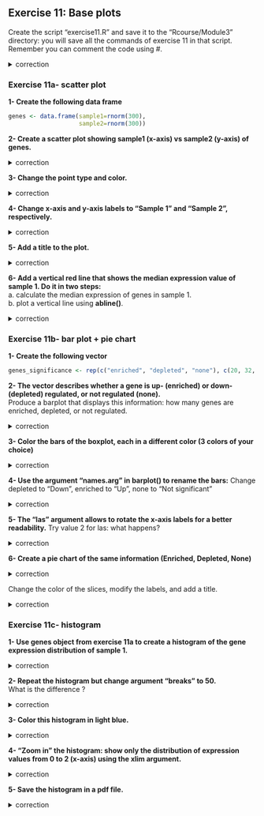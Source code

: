 ## Exercise 11: Base plots

Create the script "exercise11.R" and save it to the "Rcourse/Module3" directory: you will save all the commands of exercise 11 in that script.
<br>Remember you can comment the code using #.


<details>
<summary>
correction
</summary>

```r
getwd()
setwd("~/Rcourse/Module3")
```

</details>

### Exercise 11a- scatter plot

**1- Create the following data frame**

```r
genes <- data.frame(sample1=rnorm(300),
                    sample2=rnorm(300))
```

**2- Create a scatter plot showing sample1 (x-axis) vs sample2 (y-axis) of genes.**

<details>
<summary>
correction
</summary>

```r
plot(genes$sample1, genes$sample2)
```

</details>

**3- Change the point type and color.**

<details>
<summary>
correction
</summary>

```r
plot(genes$sample1, 
     genes$sample2, 
     col="lightblue", 
     pch=3)
```

</details>

**4- Change x-axis and y-axis labels to "Sample 1" and "Sample 2", respectively.**

<details>
<summary>
correction
</summary>

```r
plot(genes$sample1, 
     genes$sample2, 
     col="lightblue", 
     pch=3,
     xlab="Sample 1", 
     ylab="Sample 2")
```

</details>

**5- Add a title to the plot.**

<details>
<summary>
correction
</summary>

```r
plot(genes$sample1, 
     genes$sample2, 
     col="lightblue", 
     pch=3,
     xlab="Sample 1", 
     ylab="Sample 2",
     main="scatter plot")
```

</details>

**6- Add a vertical red line that shows the median expression value of sample 1. Do it in two steps:**<br>
a. calculate the median expression of genes in sample 1.<br>
b. plot a vertical line using **abline()**.

<details>
<summary>
correction
</summary>

```r
# median expression of sample1
med1 <- median(genes$sample1)

# plot
plot(genes$sample1, 
     genes$sample2, 
     col="lightblue", 
     pch=3,
     xlab="Sample 1", 
     ylab="Sample 2",
     main="scatter plot")

# vertical line
abline(v=med1, col="red")
```

</details>

### Exercise 11b- bar plot + pie chart

**1- Create the following vector**

```r
genes_significance <- rep(c("enriched", "depleted", "none"), c(20, 32, 248))
```


**2- The vector describes whether a gene is up- (enriched) or down- (depleted) regulated, or not regulated (none).**<br>
Produce a barplot that displays this information: how many genes are enriched, depleted, or not regulated.

<details>
<summary>
correction
</summary>

```r
barplot(table(genes_significance))
```

</details>

**3- Color the bars of the boxplot, each in a different color (3 colors of your choice)**

<details>
<summary>
correction
</summary>

```r
barplot(table(genes_significance), 
  col=c("blue", "red", "grey"))

# If you want to order the bars not by the default (alphabetical) order, you need to create an ordered factor!
genes_factor <- factor(genes_significance, ordered=TRUE, levels=c("enriched", "none", "depleted"))
barplot(table(genes_factor), 
  col=c("blue", "red", "grey"))
```

</details>

**4- Use the argument "names.arg" in barplot() to rename the bars:**
Change depleted to "Down", enriched to "Up", none to "Not significant"

<details>
<summary>
correction
</summary>

```r
barplot(table(genes_significance), 
  col=c("blue", "red", "grey"), 
  names.arg=c("Down", "Up", "Not significant"))
```

</details>

**5- The "las" argument allows to rotate the x-axis labels for a better readability.**
Try value 2 for las: what happens? 

<details>
<summary>
correction
</summary>

```r
barplot(table(genes_significance), 
  col=c("blue", "red", "grey"), 
  names.arg=c("Down", "Up", "Not significant"), 
  las=2)
```

</details>

**6- Create a pie chart of the same information (Enriched, Depleted, None)**

<details>
<summary>
correction
</summary>

```r
pie(table(genes_significance))
```

</details>

Change the color of the slices, modify the labels, and add a title.

<details>
<summary>
correction
</summary>

```r
pie(table(genes_significance), 
    col=c("blue", "red", "grey"), 
    main="pie chart", 
    labels=c("Down", "Up", "Not significant"))
```

</details>

### Exercise 11c- histogram

**1- Use genes object from exercise 11a to create a histogram of the gene expression distribution of sample 1.**

<details>
<summary>
correction
</summary>

```r
hist(genes$sample1)
```

</details>

**2- Repeat the histogram but change argument "breaks" to 50.**<br>
What is the difference ?

<details>
<summary>
correction
</summary>

```r
hist(genes$sample1, 
  breaks=50)
```

</details>

**3- Color this histogram in light blue.**

<details>
<summary>
correction
</summary>

```r
hist(genes$sample1, 
  breaks=50, 
  col="lightblue")
```

</details>

**4- "Zoom in" the histogram: show only the distribution of expression values from 0 to 2 (x-axis) using the xlim argument.**

<details>
<summary>
correction
</summary>

```r
hist(genes$sample1, 
  breaks=50, 
  col="lightblue",
  xlim=c(0, 2))
```

</details>

**5- Save the histogram in a pdf file.**

<details>
<summary>
correction
</summary>

```r
pdf("myhistogram.pdf")

hist(genes$sample1, 
    breaks=50, 
    col="lightblue", 
    xlim=c(0, 2))

dev.off()
```

</details>
